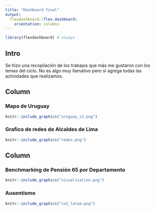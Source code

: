 ```yaml
---
title: "Dashboard final"
output: 
  flexdashboard::flex_dashboard:
    orientation: columns
---
```


```r
library(flexdashboard) # always
```

## Intro {.sidebar}

Se hizo una recopilación de los trabajos que más me gustaron con los temas del ciclo. No es algo muy llamativo pero si agrega todas las actividades que realizamos.



## Column {data-width="550"}

### Mapa de Uruguay

```r
knitr::include_graphics("uruguay_s2.png")
```

### Grafico de redes de Alcaldes de Lima

```r
knitr::include_graphics("redes.png")
```



## Column {data-width="550"}

### Benchmarking de Pensión 65 por Departamento

```r
knitr::include_graphics("visualization.png")
```

### Ausentismo

```r
knitr::include_graphics("co2_latam.png")
```